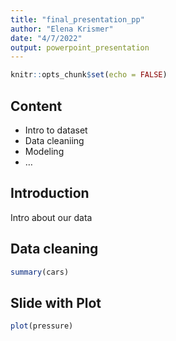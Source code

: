```yaml
---
title: "final_presentation_pp"
author: "Elena Krismer"
date: "4/7/2022"
output: powerpoint_presentation
---
```


```r
knitr::opts_chunk$set(echo = FALSE)
```


## Content

- Intro to dataset
- Data cleaniing
- Modeling
- ...

## Introduction

Intro about our data

## Data cleaning

```r
summary(cars)
```

## Slide with Plot

```r
plot(pressure)
```

